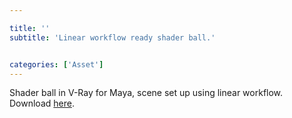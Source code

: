 ```yaml
---

title: ''
subtitle: 'Linear workflow ready shader ball.'


categories: ['Asset']
---
```



Shader ball in V-Ray for Maya, scene set up using linear workflow. Download [here](https://www.dropbox.com/s/aij7a3mq9djtmnl/hhx_V-Ray_for_Maya_Shader_Ball.zip?dl=1).



<SingleImage file={assets[1001]} />